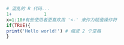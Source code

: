 ```r
# 混乱的 R 代码...
1+            1
x=1:10#有些使用者更喜欢用 '<-' 来作为赋值操作符
if(TRUE){
print('Hello world!') # 缩进 2 个空格
}
```
